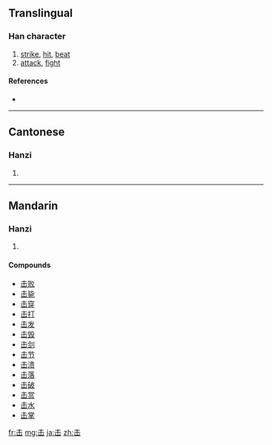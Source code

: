 {{also|擊}}
==Translingual==

===Han character===
{{Han char|rn=17|rad=凵|as=03|sn=5|four=|canj=手山 (QU)}}

# [[strike]], [[hit]], [[beat]]
# [[attack]], [[fight]]

====References====
* {{Han ref|kx=0135.121|hdz=10307.030|uh=51FB|ud=20987}}

----

==Cantonese==

===Hanzi===
{{yue-hanzi|jyut=|y=gik1|tra=擊}}

# {{defn|Cantonese}}

----

==Mandarin==

===Hanzi===
{{cmn-hanzi|tra=擊|pin=[[jí]] ([[ji2]])|wg=chi<sup>2</sup>}}

# {{defn|Mandarin}}

====Compounds====
* [[击败]]
* [[击毙]]
* [[击穿]]
* [[击打]]
* [[击发]]
* [[击毁]]
* [[击剑]]
* [[击节]]
* [[击溃]]
* [[击落]]
* [[击破]]
* [[击赏]]
* [[击水]]
* [[击掌]]

[[fr:击]]
[[mg:击]]
[[ja:击]]
[[zh:击]]